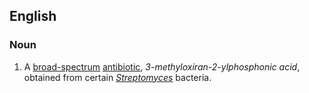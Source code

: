 ==English==

===Noun===
{{wikipedia}}
{{en-noun|-}}

# A [[broad-spectrum]] [[antibiotic]], ''3-methyloxiran-2-ylphosphonic acid'', obtained from certain ''[[Streptomyces]]'' bacteria.